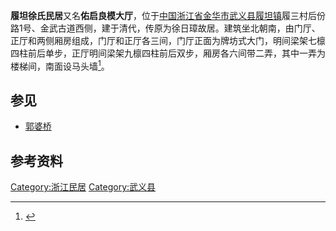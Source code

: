 {{文物保护单位
| 级别 = 省级
| 省区市 = 浙江省
| 名称 = 履坦徐氏民居
| 图片 = [[File:Former_Residence_of_Xu_Rizhang_08_2020-08.jpg|260px]]<br><small>门厅，上有“佑启良模”四字横额，2020年8月</small>
| 编号 = 6-191
| 分类 = 古建筑
| 时代 = 清
| 所在 = [[金华市|金华市]][[武义县|武义县]]
| 登录 = 2011年1月
}}

'''履坦徐氏民居'''又名'''佑启良模大厅'''，位于[[中国|中国]][[浙江省|浙江省]][[金华市|金华市]][[武义县|武义县]][[履坦镇|履坦镇]]履三村后份路1号、金武古道西侧，建于清代，传原为徐日璋故居。建筑坐北朝南，由门厅、正厅和两侧厢房组成，门厅和正厅各三间，门厅正面为牌坊式大门，明间梁架七檩四柱前后单步，正厅明间梁架九檩四柱前后双步，厢房各六间带二弄，其中一弄为楼梯间，南面设马头墙<ref>{{cite web|url=http://wynews.zjol.com.cn/wynews/system/2011/11/14/014441263.shtml|title=《履坦：武义徐姓主要聚居地》|accessdate=2020-08-08|work=|publisher=武义新闻网}}</ref>。

==参见==
*[[郭婆桥|郭婆桥]]

==参考资料==
{{reflist}}
{{DEFAULTSORT:L履}}
{{金华市境内的浙江省文物保护单位}}

[[Category:浙江民居|Category:浙江民居]]
[[Category:武义县|Category:武义县]]